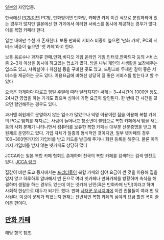 [[일본]]의 자영업종.

한국에선 [[PC방]]이면 PC방, 만화방이면 만화방, 카페면 카페 이런 식으로 분업화되어 있는 경우가 많지만 일본에선 한 가게에서 이러한 서비스를 동시에 제공하는 경우가 많다. 이를 복합 카페라 한다.

일본 내에만 수천 개 존재한다. 보통 만화의 서비스 비중이 높으면 '만화 카페', PC의 서비스 비중이 높으면 '넷 카페'라고 한다.

보통 음료수나 과자류 판매,만화,비디오 게임,온라인 게임,인터넷,안마의자 등의 서비스 중 2~3개 이상을 동시에 하고있는 업소가 많다. 방을 나눠 개인의 사생활을 보장해주는 업소도 있고, 샤워실이나 취침실 등을 구비한 곳도 있고, 드링크바 무제한 같이 좋은 서비스를 제공하는 곳도 있다. 이용요금에 비해선 상당히 질 좋은 서비스를 받는다고 할 수 있다

요금은 가게마다 다르고 평일 주말에 따라 달라지지만 싸게는 3~4시간에 1000엔 정도. 24시간 영업을 하는 가게도 많으며 심야에 가면 요금이 할인된다. 한 번에 긴 시간을 끊으면 할인해주는 경우도 있다.

과거엔 회원제로 운영하지 않는 업소가 많았으나 익명 이용이란 점을 이용해 복합 카페의 PC로 범죄를 저지르는 사람이 늘어나고 청소년이 불법으로 복합 카페에서 밤을 새는 등의 사회 문제가 나타나면서 컴퓨터를 보유한 복합 카페는 대부분 신분증명을 받고 회원제로 운영하고 있다. 가입 자체가 일종의 형식적인 것이지만, 일부 넷카페의 경우 100~300엔까지의 가입비를 받고 카드를 발급해 주거나 회원 등록을 해준다. 물론 아직까지 가입비를 받지 않는 넷카페도 상당히 많다

JCCA라는 일본 복합 카페 협회도 존재하며 전국의 복합 카페를 검색하는 검색 엔진도 있다. [http://www.jcca.ne.jp/ JCCA 링크]

집값이 비싼 도쿄 등지에서는 [[프리터]]들이 복합 카페의 심야 요금이 싼 것을 이용해 집을 얻지 않고 하루하루 알바해서 번 돈으로 여러 넷카페나 만화카페를 방황하며 숙식을 해결하며 생활을 하는 경우도 있는데 이는 넷카페 난민(혹은 만화카페 난민)이라고 하며 사회적 현상으로 대두가 되기도 했다. 만화 [[사채꾼 우시지마]]에 이런 인물들이 여러 번 묘사된다. 이것이 문제가 되었는지 현재는 전반적인 복합 카페의 심야의 요금 할인 폭이 줄어든 편이다.

== [[만화 카페]] ==
해당 항목 참조.
